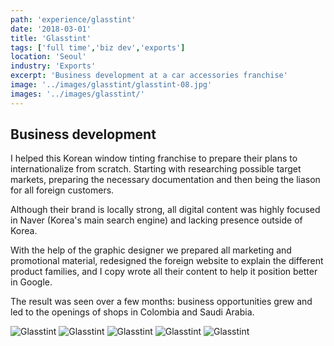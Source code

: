 ```yaml
---
path: 'experience/glasstint'
date: '2018-03-01'
title: 'Glasstint'
tags: ['full time','biz dev','exports']
location: 'Seoul'
industry: 'Exports'
excerpt: 'Business development at a car accessories franchise'
image: '../images/glasstint/glasstint-08.jpg'
images: '../images/glasstint/'
---
```


## Business development

I helped this Korean window tinting franchise to prepare their plans to internationalize from scratch. Starting with researching possible target markets, preparing the necessary documentation and then being the liason for all foreign customers. 

Although their brand is locally strong, all digital content was highly focused in Naver (Korea's main search engine) and lacking presence outside of Korea.  

With the help of the graphic designer we prepared all marketing and promotional material, redesigned the foreign website to explain the different product families, and I copy wrote all their content to help it position better in Google.

The result was seen over a few months: business opportunities grew and led to the openings of shops in Colombia and Saudi Arabia. 


![Glasstint](../images/glasstint/glasstint-03.jpg)
![Glasstint](../images/glasstint/glasstint-04.jpg)
![Glasstint](../images/glasstint/glasstint-06.jpg)
![Glasstint](../images/glasstint/glasstint-07.jpg)
![Glasstint](../images/glasstint/glasstint-08.jpg)
